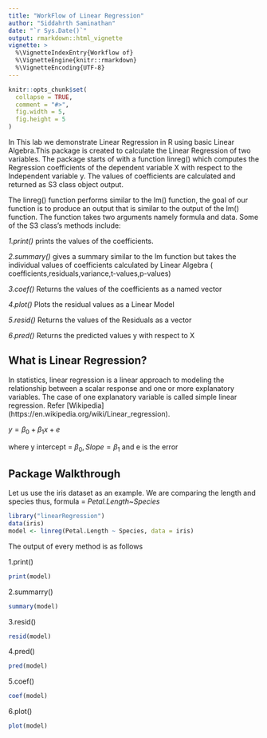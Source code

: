 ---
title: "WorkFlow of Linear Regression"
author: "Siddahrth Saminathan"
date: "`r Sys.Date()`"
output: rmarkdown::html_vignette
vignette: >
  %\VignetteIndexEntry{Workflow of}
  %\VignetteEngine{knitr::rmarkdown}
  %\VignetteEncoding{UTF-8}
---

```{r , include = FALSE}
knitr::opts_chunk$set(
  collapse = TRUE,
  comment = "#>",
  fig.width = 5,
  fig.height = 5
)
```


In This lab we demonstrate Linear Regression in R using basic Linear Algebra.This package is created to calculate the Linear Regression of two variables.
The package starts of with a function linreg() which computes the Regression coefficients of the dependent variable X with respect to the Independent variable y.
The values of coefficients are calculated and returned as S3 class object output.

The linreg() function performs similar to the lm() function, the goal of our function is to produce an output that is similar to the output of the lm() function. The function takes two arguments namely formula and data.
Some of the S3 class's methods include:

*1.print()*   prints the values of the coefficients.

*2.summary()* gives a summary similar to the lm function but takes the individual values of coefficients 
            calculated by Linear Algebra ( coefficients,residuals,variance,t-values,p-values)

*3.coef()*    Returns the values of the coefficients as a named vector

*4.plot()*    Plots the residual values as a Linear Model

*5.resid()*   Returns the values of the Residuals as a vector

*6.pred()*    Returns the predicted values y with respect to X

## What is Linear Regression?
In statistics, linear regression is a linear approach to modeling the relationship between a scalar response and one or more explanatory variables. The case of one explanatory variable is called simple linear regression. Refer [Wikipedia] (https://en.wikipedia.org/wiki/Linear_regression).

$y = \beta_0 + \beta_1 x + e$ \n
 
where \n y intercept = $\beta_0, 
 Slope = \beta_1$ and e is the error
      
       
## Package Walkthrough
Let us use the iris dataset as an example. We are comparing the length and species 
thus, formula = *Petal.Length~Species*
```{r setup}

library("linearRegression")
data(iris)
model <- linreg(Petal.Length ~ Species, data = iris)

```

The output of every method is as follows

1.print()

```{r}
print(model)

```


2.summarry()

```{r}

summary(model)

```

3.resid()

```{r}

resid(model)

```

4.pred()

```{r}

pred(model)

```


5.coef()

```{r}

coef(model)

```


6.plot()

```{r}

plot(model)


```


      
            
